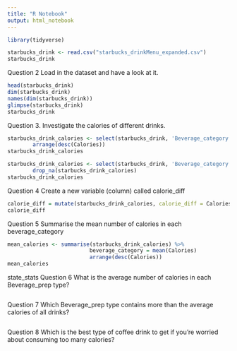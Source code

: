 ```yaml
---
title: "R Notebook"
output: html_notebook
---
```


```r
library(tidyverse)
```

```r
starbucks_drink <- read.csv("starbucks_drinkMenu_expanded.csv")
starbucks_drink
```

Question 2 Load in the dataset and have a look at it.
```r
head(starbucks_drink)
dim(starbucks_drink)
names(dim(starbucks_drink))
glimpse(starbucks_drink)
starbucks_drink
```

Question 3. Investigate the calories of different drinks.
```r
starbucks_drink_calories <- select(starbucks_drink, 'Beverage_category', 'Beverage', 'Beverage_prep', 'Calories') %>%
        arrange(desc(Calories))
starbucks_drink_calories

```

```r
starbucks_drink_calories <- select(starbucks_drink, 'Beverage_category', 'Beverage', 'Beverage_prep', 'Calories') %>%
        drop_na(starbucks_drink_calories)
starbucks_drink_calories

```

Question 4 Create a new variable (column) called calorie_diff
```r
calorie_diff = mutate(starbucks_drink_calories, calorie_diff = Calories - 135  )
calorie_diff

```

Question 5 Summarise the mean number of calories in each beverage_category
```r
mean_calories <- summarise(starbucks_drink_calories) %>%
                          beverage_category = mean(Calories)
                          arrange(desc(Calories))
mean_calories
```

state_stats
Question 6 What is the average number of calories in each Beverage_prep type?
```r


```


Question 7 Which Beverage_prep type contains more than the average calories of all drinks?
```r


```

Question 8 Which is the best type of coffee drink to get if you’re worried about consuming too many calories?
```r


```


















